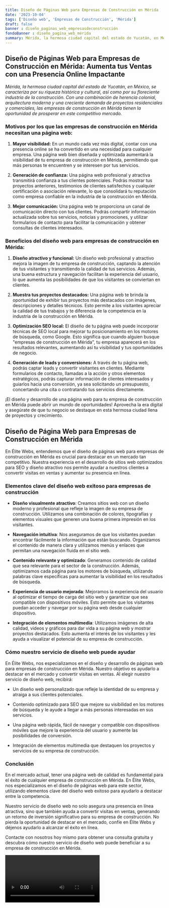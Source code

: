 ```yaml
---
title: Diseño de Páginas Web para Empresas de Construcción en Mérida
date: '2023-10-04'
tags: ['Diseño web', 'Empresas de Construcción', 'Mérida']
draft: false
banner : diseño_paginas_web_empresasdeconstrucción
fondoBanner : diseño_pagina_web_mérida
summary: Mérida, la hermosa ciudad capital del estado de Yucatán, en México, se caracteriza por su riqueza histórica y cultural, así como por su floreciente industria de la construcción. Con una combinación de herencia colonial, arquitectura moderna y una creciente demanda de proyectos residenciales y comerciales, las empresas de construcción en Mérida tienen la oportunidad de prosperar en este competitivo mercado.
---
```


## Diseño de Páginas Web para Empresas de Construcción en Mérida: Aumenta tus Ventas con una Presencia Online Impactante

*Mérida, la hermosa ciudad capital del estado de Yucatán, en México, se caracteriza por su riqueza histórica y cultural, así como por su floreciente industria de la construcción. Con una combinación de herencia colonial, arquitectura moderna y una creciente demanda de proyectos residenciales y comerciales, las empresas de construcción en Mérida tienen la oportunidad de prosperar en este competitivo mercado.*

### Motivos por los que las empresas de construcción en Mérida necesitan una página web:

1. **Mayor visibilidad:** En un mundo cada vez más digital, contar con una presencia online se ha convertido en una necesidad para cualquier empresa. Una página web bien diseñada y optimizada aumentará la visibilidad de tu empresa de construcción en Mérida, permitiendo que más personas te encuentren y se interesen por tus servicios.

2. **Generación de confianza:** Una página web profesional y atractiva transmitirá confianza a tus clientes potenciales. Podrás mostrar tus proyectos anteriores, testimonios de clientes satisfechos y cualquier certificación o asociación relevante, lo que consolidará tu reputación como empresa confiable en la industria de la construcción en Mérida.

3. **Mejor comunicación:** Una página web te proporciona un canal de comunicación directo con tus clientes. Podrás compartir información actualizada sobre tus servicios, noticias y promociones, y utilizar formularios de contacto para facilitar la comunicación y obtener consultas de clientes interesados.

### Beneficios del diseño web para empresas de construcción en Mérida:

1. **Diseño atractivo y funcional:** Un diseño web profesional y atractivo mejora la imagen de tu empresa de construcción, captando la atención de tus visitantes y transmitiendo la calidad de tus servicios. Además, una buena estructura y navegación facilitan la experiencia del usuario, lo que aumenta las posibilidades de que los visitantes se conviertan en clientes.

2. **Muestra tus proyectos destacados:** Una página web te brinda la oportunidad de exhibir tus proyectos más destacados con imágenes, descripciones y detalles técnicos. Esto permite a los visitantes apreciar la calidad de tus trabajos y te diferencia de la competencia en la industria de la construcción en Mérida.

3. **Optimización SEO local:** El diseño de tu página web puede incorporar técnicas de SEO local para mejorar tu posicionamiento en los motores de búsqueda, como Google. Esto significa que cuando alguien busque "empresas de construcción en Mérida", tu empresa aparecerá en los resultados relevantes, aumentando así tu visibilidad y tus oportunidades de negocio.

4. **Generación de leads y conversiones:** A través de tu página web, podrás captar leads y convertir visitantes en clientes. Mediante formularios de contacto, llamadas a la acción y otros elementos estratégicos, podrás capturar información de clientes interesados y guiarlos hacia una conversión, ya sea solicitando un presupuesto, concertando una cita o contratando tus servicios directamente.

¡El diseño y desarrollo de una página web para tu empresa de construcción en Mérida puede abrir un mundo de oportunidades! Aprovecha la era digital y asegúrate de que tu negocio se destaque en esta hermosa ciudad llena de proyectos y crecimiento.

<GifSeo />

<Cta />

## Diseño de Página Web para Empresas de Construcción en Mérida

En Élite Webs, entendemos que el diseño de páginas web para empresas de construcción en Mérida es crucial para destacar en un mercado tan competitivo. Nuestra experiencia en el desarrollo de sitios web optimizados para SEO y diseño atractivo nos permite ayudar a nuestros clientes a convertir visitas en ventas y aumentar su presencia en línea.

### Elementos clave del diseño web exitoso para empresas de construcción

- **Diseño visualmente atractivo**: Creamos sitios web con un diseño moderno y profesional que refleje la imagen de su empresa de construcción. Utilizamos una combinación de colores, tipografías y elementos visuales que generen una buena primera impresión en los visitantes.

- **Navegación intuitiva**: Nos aseguramos de que los visitantes puedan encontrar fácilmente la información que están buscando. Organizamos el contenido de manera clara y utilizamos menús y enlaces que permitan una navegación fluida en el sitio web.

- **Contenido relevante y optimizado**: Generamos contenido de calidad que sea relevante para el sector de la construcción. Además, optimizamos cada página para los motores de búsqueda, utilizando palabras clave específicas para aumentar la visibilidad en los resultados de búsqueda.

- **Experiencia de usuario mejorada**: Mejoramos la experiencia del usuario al optimizar el tiempo de carga del sitio web y garantizar que sea compatible con dispositivos móviles. Esto permite que los visitantes puedan acceder y navegar por su página web desde cualquier dispositivo.

- **Integración de elementos multimedia**: Utilizamos imágenes de alta calidad, videos y gráficos para dar vida a su página web y mostrar proyectos destacados. Esto aumenta el interés de los visitantes y les ayuda a visualizar el potencial de su empresa de construcción.

### Cómo nuestro servicio de diseño web puede ayudar

En Élite Webs, nos especializamos en el diseño y desarrollo de páginas web para empresas de construcción en Mérida. Nuestro objetivo es ayudarlo a destacar en el mercado y convertir visitas en ventas. Al elegir nuestro servicio de diseño web, recibirá:

- Un diseño web personalizado que refleje la identidad de su empresa y atraiga a sus clientes potenciales.

- Contenido optimizado para SEO que mejore su visibilidad en los motores de búsqueda y le ayude a llegar a más personas interesadas en sus servicios.

- Una página web rápida, fácil de navegar y compatible con dispositivos móviles que mejore la experiencia del usuario y aumente las posibilidades de conversión.

- Integración de elementos multimedia que destaquen los proyectos y servicios de su empresa de construcción.

### Conclusión

En el mercado actual, tener una página web de calidad es fundamental para el éxito de cualquier empresa de construcción en Mérida. En Élite Webs, nos especializamos en el diseño de páginas web para este sector, utilizando elementos clave del diseño web exitoso para ayudarlo a destacar entre la competencia.

Nuestro servicio de diseño web no solo asegura una presencia en línea atractiva, sino que también ayuda a convertir visitas en ventas, generando un retorno de inversión significativo para su empresa de construcción. No pierda la oportunidad de destacar en el mercado, confíe en Élite Webs y déjenos ayudarlo a alcanzar el éxito en línea.

Contacte con nosotros hoy mismo para obtener una consulta gratuita y descubra cómo nuestro servicio de diseño web puede beneficiar a su empresa de construcción en Mérida.

<Video />

<CtaBot job='Empresas de Construcción' city='Mérida'/>

<Gmaps query='Mérida+españa+maps' />